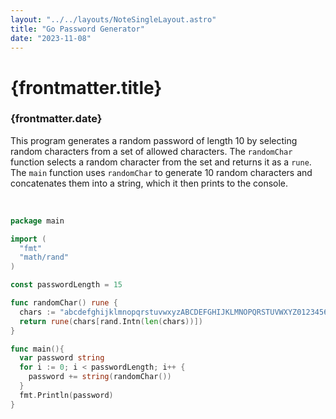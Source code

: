 ```yaml
---
layout: "../../layouts/NoteSingleLayout.astro"
title: "Go Password Generator"
date: "2023-11-08"
---
```

# {frontmatter.title}
### {frontmatter.date}

This program generates a 
random password of length 10 by selecting random characters from a set of allowed characters. The `randomChar` function selects a random character from the set and returns it as a `rune`. The `main` function uses `randomChar` to generate 10 random characters and concatenates them into a string, which it then prints to the console.

&nbsp;
&nbsp;

```go
package main

import (
  "fmt"
  "math/rand"
)

const passwordLength = 15

func randomChar() rune {
  chars := "abcdefghijklmnopqrstuvwxyzABCDEFGHIJKLMNOPQRSTUVWXYZ0123456789%-_+#*?!@&;:="
  return rune(chars[rand.Intn(len(chars))])
}

func main(){
  var password string 
  for i := 0; i < passwordLength; i++ {
    password += string(randomChar())
  }
  fmt.Println(password)
}

```
